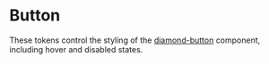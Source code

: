 
<Meta title="Foundations/Tokens/Button" />

# Button

These tokens control the styling of the [diamond-button](?path=/docs/control-button--docs) component, including hover and disabled states.

<docs-token-table code={code}></docs-token-table>

<Canvas of={ButtonStories.Button} />

<Canvas of={ButtonStories.PrimaryButton} />

<Canvas of={ButtonStories.SecondaryButton} />

<Canvas of={ButtonStories.TextButton} />
